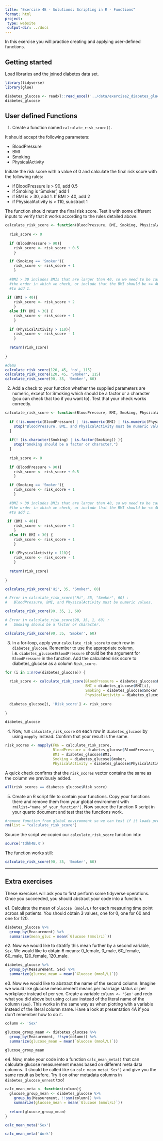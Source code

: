```yaml
---
title: "Exercise 4B - Solutions: Scripting in R - Functions"
format: html
project:
 type: website
 output-dir: ../docs
---
```


In this exercise you will practice creating and applying user-defined functions.

## Getting started

Load libraries and the joined diabetes data set.

```r
library(tidyverse)
library(glue)
```

```r
diabetes_glucose <- readxl::read_excel('../data/exercise2_diabetes_glucose.xlsx')
diabetes_glucose
```

## User defined Functions

1. Create a function named `calculate_risk_score()`. 

It should accept the following parameters:

* BloodPressure
* BMI
* Smoking
* PhysicalActivity

Initiate the risk score with a value of 0 and calculate the final risk score with the following rules:

* if BloodPressure is > 90, add 0.5
* if Smoking is 'Smoker', add 1 
* if BMI is > 30, add 1. If BMI > 40, add 2
* if PhysicalActivity is > 110, substract 1

The function should return the final risk score. Test it with some different inputs to verify that it works according to the rules detailed above. 


```r
calculate_risk_score <- function(BloodPressure, BMI, Smoking, PhysicalActivity){
  
  risk_score <- 0
  
  if (BloodPressure > 90){
    risk_score <- risk_score + 0.5
    }

  if (Smoking == 'Smoker'){
    risk_score <- risk_score + 1
    }
  
  #BMI > 30 includes BMIs that are larger than 40, so we need to be careful of
  #the order in which we check, or include that the BMI should be <= 40 in order 
  #to add 1.   
  
 if (BMI > 40){
    risk_score <- risk_score + 2
    } 
  else if( BMI > 30) {
    risk_score <- risk_score + 1
    } 
  
  if (PhysicalActivity > 110){
    risk_score <- risk_score - 1
    }
    
  return(risk_score)
  
}


```


```r
#demo
calculate_risk_score(120, 45, 'no', 115)
calculate_risk_score(120, 45, 'Smoker', 115)
calculate_risk_score(90, 35, 'Smoker', 60)

```


2. Add a check to your function whether the supplied parameters are numeric, except for Smoking which should be a factor or a character (you can check that too if you want to). Test that your check works correctly.


```r
calculate_risk_score <- function(BloodPressure, BMI, Smoking, PhysicalActivity){
  
  if (!is.numeric(BloodPressure) | !is.numeric(BMI) | !is.numeric(PhysicalActivity)) {
    stop("BloodPressure, BMI, and PhysicalActivity must be numeric values.")
  }
  
  if(! (is.character(Smoking) | is.factor(Smoking)) ){
    stop("Smoking should be a factor or character.")
  }
  
  risk_score <- 0
  
  if (BloodPressure > 90){
    risk_score <- risk_score + 0.5
    }

  if (Smoking == 'Smoker'){
    risk_score <- risk_score + 1
    }
  
  #BMI > 30 includes BMIs that are larger than 40, so we need to be careful of
  #the order in which we check, or include that the BMI should be <= 40 in order 
  #to add 1.   
  
 if (BMI > 40){
    risk_score <- risk_score + 2
    } 
  else if( BMI > 30) {
    risk_score <- risk_score + 1
    } 
  
  if (PhysicalActivity > 110){
    risk_score <- risk_score - 1
    }
    
  return(risk_score)
  
}

```

```r
calculate_risk_score('Hi', 35, 'Smoker', 60)

# Error in calculate_risk_score("Hi", 35, "Smoker", 60) : 
#   BloodPressure, BMI, and PhysicalActivity must be numeric values.
```

```r
calculate_risk_score(90, 35, 1, 60)

# Error in calculate_risk_score(90, 35, 1, 60) : 
#   Smoking should be a factor or character.
```

```r
calculate_risk_score(90, 35, 'Smoker', 60)
```

3.  In a for-loop, apply your `calculate_risk_score` to each row in `diabetes_glucose`. Remember to use the appropriate column, i.e. `diabetes_glucose$BloodPressure` should be the argument for `BloodPressure` in the function. Add the calculated risk score to diabetes_glucose as a column `Risk_score`.

```r

for (i in 1:nrow(diabetes_glucose)) {
  
  risk_score <- calculate_risk_score(BloodPressure = diabetes_glucose$BloodPressure[i], 
                                     BMI = diabetes_glucose$BMI[i], 
                                     Smoking = diabetes_glucose$Smoker[i], 
                                     PhysicalActivity = diabetes_glucose$PhysicalActivity[i])
  
  diabetes_glucose[i, 'Risk_score'] <- risk_score
  
}

```

```r
diabetes_glucose
```


4. Now, run `calculate_risk_score` on each row in `diabetes_glucose` by using `mapply` instead. Confirm that your result is the same. 

```r
risk_scores <- mapply(FUN = calculate_risk_score, 
                      BloodPressure = diabetes_glucose$BloodPressure, 
                      BMI = diabetes_glucose$BMI,
                      Smoking = diabetes_glucose$Smoker,
                      PhysicalActivity = diabetes_glucose$PhysicalActivity)
```

A quick check confirms that the `risk_scores` vector contains the same as the column we previously added.

```r
all(risk_scores == diabetes_glucose$Risk_score)
```

5.  Create an R script file to contain your functions. Copy your functions there and remove them from your global environment with `rm(list="name_of_your_function")`. Now source the function R script in your quarto document and test that the functions work.

```r
#remove function from global environment so we can test if it loads properly from the script
rm(list = "calculate_risk_score")
```

Source the script we copied our `calculate_risk_score` function into:

```r
source('tdhh4B.R')
```

The function works still:

```r
calculate_risk_score(90, 35, 'Smoker', 60)
```

------------------------------------------------------------------------

## Extra exercises

These exercises will ask you to first perform some tidyverse operations. Once you succeeded, you should abstract your code into a function. 

e1. Calculate the mean of `Glucose (mmol/L)` for each measuring time point across all patients. You should obtain 3 values, one for 0, one for 60 and one for 120. 

```r
diabetes_glucose %>%
  group_by(Measurement) %>%
  summarise(mean_gluc = mean(`Glucose (mmol/L)`))
```

e2. Now we would like to stratify this mean further by a second variable, `Sex`. We would like to obtain 6 means: 0_female, 0_male, 60_female, 60_male, 120_female, 120_male.

```r
diabetes_glucose %>%
  group_by(Measurement, Sex) %>%
  summarize(glucose_mean = mean(`Glucose (mmol/L)`))
```

e3. Now we would like to abstract the name of the second column. Imagine we would like glucose measurement means per marriage status or per workplace instead of per sex. Create a variable `column <- 'Sex'` and redo what you did above but using `column` instead of the literal name of the column (`Sex`). This works in the same way as when plotting with a variable instead of the literal column name. Have a look at presentation 4A if you don't remember how to do it.

```r
column <- 'Sex'

glucose_group_mean <- diabetes_glucose %>%
  group_by(Measurement, !!sym(column)) %>%
  summarize(glucose_mean = mean(`Glucose (mmol/L)`))

glucose_group_mean
```

e4. Now, make your code into a function `calc_mean_meta()` that can calculate glucose measurement means based on different meta data columns. It should be called like so `calc_mean_meta('Sex')` and give you the same result as before. Try it on other metadata columns in `diabetes_glucose_unnest` too!

```r
calc_mean_meta <- function(column){
  glucose_group_mean <- diabetes_glucose %>%
    group_by(Measurement, !!sym(column)) %>%
    summarize(glucose_mean = mean(`Glucose (mmol/L)`))
  
  return(glucose_group_mean)
}
```

```r
calc_mean_meta('Sex')
```

```r
calc_mean_meta('Work')
```
